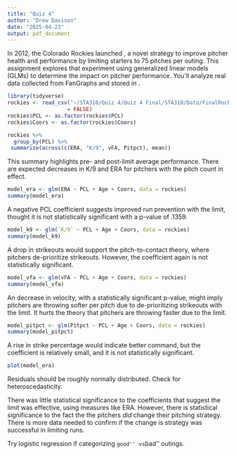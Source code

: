 ```yaml
---
title: "Quiz 4"
author: "Drew Davison"
date: "2025-04-23"
output: pdf_document
---
```


\section*{Context}

In 2012, the Colorado Rockies launched \textbf{Project 5183}, a novel strategy to improve pitcher health and performance by limiting starters to 75 pitches per outing. This assignment explores that experiment using generalized linear models (GLMs) to determine the impact on pitcher performance. You'll analyze real data collected from FanGraphs and stored in \texttt{FinalRockiesdata.csv}.

\section*{Objectives}

\begin{itemize}
  \item Use GLMs to model pitcher performance under a pitch limit.
  \item Interpret and communicate the statistical significance of the pitch count limit.
  \item Develop understanding of model assumptions and diagnostics.
\end{itemize}

\section*{Data Variables}

\begin{itemize}
  \item \texttt{PCL}: 1 if pitch count limit in effect, 0 otherwise
  \item \texttt{ERA}: Earned runs per nine innings
  \item \texttt{K/9}: Strikeouts per nine innings
  \item \texttt{vFA}: Average fastball velocity
  \item \texttt{Pitpct}: Percent of pitches that were strikes
  \item \texttt{Age}: Age of pitcher
  \item \texttt{Coors}: Was the game played at Coors field?
\end{itemize}

\section*{Instructions}

\begin{enumerate}
  \item Load the data into R and ensure variables are appropriately typed.
  \item Conduct a descriptive summary comparing pre- and post-limit performances.
  \item Fit a GLM for each of: ERA, K/9, vFA, Pitpct, using PCL, Age, and Coors as predictors.
  \item Interpret PCL’s coefficient in each model.
  \item Plot diagnostics and comment on model validity.
  \item Reflect on whether Project 5183 was effective.
\end{enumerate}

\section*{Rubric}

\begin{center}
\begin{tabular}{lcccc}
\textbf{Criteria} & Excellent (4) & Good (3) & Fair (2) & Poor (1) \\
Clarity & Precise answers & Mostly clear & Some confusion & Vague \\
Correctness & Fully correct & Minor errors & Multiple errors & Major errors \\
Class Connections & Strong links to GLM topics & Some links & Weak & None \\
Reproducibility & Runs smoothly, clear code & Mostly reproducible & Needs fixing & Not reproducible \\
Creativity & Reflective, insightful & Some depth & Minimal insight & No insight \\
\end{tabular}
\end{center}

\section*{Solutions}

\subsection*{Load Packages and Data}

```r
library(tidyverse)
rockies <- read_csv("~/STA310/Quiz 4/Quiz 4 Final/STA310/Data/FinalRockiesdata.csv", show_col_types 
                   = FALSE)
rockies$PCL <- as.factor(rockies$PCL)
rockies$Coors <- as.factor(rockies$Coors)
```



\subsection*{Descriptive Summary}

```r
rockies %>%
  group_by(PCL) %>%
 summarize(across(c(ERA, "K/9", vFA, Pitpct), mean))
```


\textbf{Interpretation:} This summary highlights pre- and post-limit average performance. There are expected decreases in K/9 and ERA for pitchers with the pitch count in effect.

\subsection*{Model 1: ERA $\sim$ PCL + Age + Coors}

```r
model_era <- glm(ERA ~ PCL + Age + Coors, data = rockies)
summary(model_era)
```



\textbf{Interpretation:} A negative PCL coefficient suggests improved run prevention with the limit, thought it is not statistically significant with a p-value of .1359.

\subsection*{Model 2: K.9}

```r
model_k9 <- glm(`K/9` ~ PCL + Age + Coors, data = rockies)
summary(model_k9)
```


\textbf{Interpretation:} A drop in strikeouts would support the pitch-to-contact theory, where pitchers de-prioritize strikeouts. However, the coefficient again is not statistically significant.

\subsection*{Model 3: vFA}

```r
model_vfa <- glm(vFA ~ PCL + Age + Coors, data = rockies)
summary(model_vfa)
```


\textbf{Interpretation:} An decrease in velocity, with a statistically significant p-value, might imply pitchers are throwing softer per pitch due to de-prioritizing strikeouts with the limit. It hurts the theory that pitchers are throwing faster due to the limit.

\subsection*{Model 4: Pitpct}

```r
model_pitpct <- glm(Pitpct ~ PCL + Age + Coors, data = rockies)
summary(model_pitpct)
```

\textbf{Interpretation:} A rise in strike percentage would indicate better command, but the coefficient is relatively small, and it is not statistically significant.

\subsection*{Model Diagnostics}

```r
plot(model_era)
```




\textbf{Diagnostics:} Residuals should be roughly normally distributed. Check for heteroscedasticity.

\subsection*{Reflection}

\textit{Was the pitch count limit effective? Did ERA drop? Was contact pitching successful? Consider tradeoffs.}

There was little statistical significance to the coefficients that suggest the limit was effective, using measures like ERA. However, there is statistical significance to the fact the the pitchers *did* change their pitching strategy. There is more data needed to confirm if the change is strategy was successful in limiting runs.

\vspace{1cm}
\textbf{Optional Extension:} Try logistic regression if categorizing ``good'' vs ``bad'' outings.

